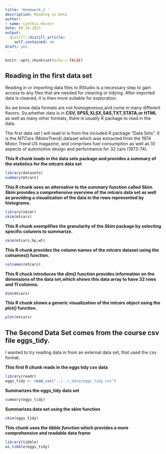 ```yaml
---
title: 'Homework_2 '
description: Reading in Data
author:
- name: Cynthia Hester
date: 09-29-2021
output:
  distill::distill_article:
    self_contained: no
draft: yes
---
```


```r
knitr::opts_chunk$set(echo = FALSE)
```

## Reading in the first data set

Reading in or importing data files to RStudio is a necessary step to gain access to any files that are needed for cleaning or tidying. After imported data is cleaned, it is then more suitable for exploration.


As we know data formats are not homogeneous,and come in many different flavors. So,whether data is in **CSV, SPSS,XLSX,SAS,TXT,STATA,or HTML** as well as many other formats, there is usually R package to read in the data.


The first data set I will read in is from the included R package "Data Sets". It is the *MTCars* (MotorTrend) dataset which was extracted from the 1974 Motor Trend US magazine, and comprises fuel consumption as well as 10 aspects of automotive design and performance for 32 cars (1973-74).



**This R chunk loads in the data sets package and provides a summary of the statistics for the *mtcars* data set**

```r
library(datasets)
summary(mtcars)

```




**This R chunk uses an alternative to the *summary* function called *Skim*. *Skim* provides a comprehensive overview of the *mtcars* data set as well as providing a visualization of the  data in the rows represented by histograms.**


```r
library(skimr)
skim(mtcars)
```





**This R chunk exemplifies the granularity of the *Skim* package by selecting specific columns to summarize.**


```r
skim(mtcars,hp,wt)
```





**This R chunk provides the column names of the *mtcars* dataset using the colnames() function.**

```r
colnames(mtcars)
```





**This R chuck introduces the *dim()* function provides information on the dimensions of the data set,which shows this data array to have 32 rows and 11 columns.**

```r
dim(mtcars)
```




**This R chunk shows a generic visualization of the *mtcars* object using the *plot()* function.**
```r
plot(mtcars)
```



## The Second Data Set comes from the course csv file eggs_tidy. 

I wanted to try reading data in from an external data set, that used the csv format.


**This first R chunk reads in the eggs tidy csv data**

```r
library(readr)
eggs_tidy <- read_csv("../../_data/eggs_tidy.csv")
```


**Summarizes the eggs_tidy data set**
```r
summary(eggs_tidy)
```



**Summarizes data set using the skim function**
```r
skim(eggs_tidy)
```

**This chunk uses the *tibble function* which provides a more comprehensive and readable  data frame**

```r
library(tibble)
as_tibble(eggs_tidy)
```


